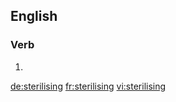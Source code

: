 
==English==

===Verb===
{{head|en}}

# {{present participle of|sterilise|lang=en}}

[[de:sterilising]]
[[fr:sterilising]]
[[vi:sterilising]]